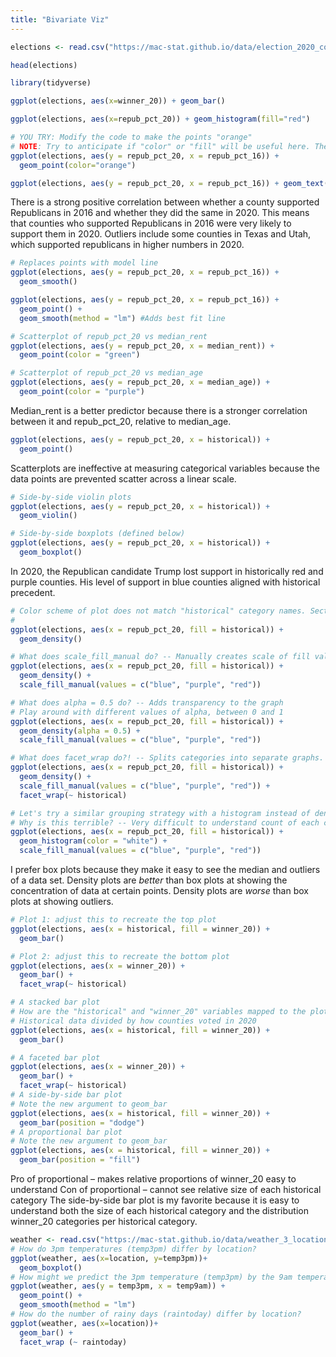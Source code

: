 ```yaml
---
title: "Bivariate Viz"
---
```


```r
elections <- read.csv("https://mac-stat.github.io/data/election_2020_county.csv")

head(elections)

library(tidyverse)

```
```r
ggplot(elections, aes(x=winner_20)) + geom_bar()

ggplot(elections, aes(x=repub_pct_20)) + geom_histogram(fill="red")
```

```r
# YOU TRY: Modify the code to make the points "orange"
# NOTE: Try to anticipate if "color" or "fill" will be useful here. Then try both.
ggplot(elections, aes(y = repub_pct_20, x = repub_pct_16)) +
  geom_point(color="orange")
```

```r
ggplot(elections, aes(y = repub_pct_20, x = repub_pct_16)) + geom_text(aes(label = state_abbr))
```
There is a strong positive correlation between whether a county supported Republicans in 2016 and whether they did the same in 2020. This means that counties who supported Republicans in 2016 were very likely to support them in 2020. Outliers include some counties in Texas and Utah, which supported republicans in higher numbers in 2020.

```r
# Replaces points with model line
ggplot(elections, aes(y = repub_pct_20, x = repub_pct_16)) +
  geom_smooth()
```
```r
ggplot(elections, aes(y = repub_pct_20, x = repub_pct_16)) +
  geom_point() +
  geom_smooth(method = "lm") #Adds best fit line
```
```r
# Scatterplot of repub_pct_20 vs median_rent
ggplot(elections, aes(y = repub_pct_20, x = median_rent)) +
  geom_point(color = "green")

# Scatterplot of repub_pct_20 vs median_age
ggplot(elections, aes(y = repub_pct_20, x = median_age)) +
  geom_point(color = "purple")
```
Median_rent is a better predictor because there is a stronger correlation between it and repub_pct_20, relative to median_age.

```r
ggplot(elections, aes(y = repub_pct_20, x = historical)) +
  geom_point()
```
Scatterplots are ineffective at measuring categorical variables because the data points are prevented scatter across a linear scale.

```r
# Side-by-side violin plots
ggplot(elections, aes(y = repub_pct_20, x = historical)) +
  geom_violin()

# Side-by-side boxplots (defined below)
ggplot(elections, aes(y = repub_pct_20, x = historical)) +
  geom_boxplot()
```
In 2020, the Republican candidate Trump lost support in historically red and purple counties. His level of support in blue counties aligned with historical precedent.

```r
# Color scheme of plot does not match "historical" category names. Sections are clumped together oddly.
#
ggplot(elections, aes(x = repub_pct_20, fill = historical)) +
  geom_density()
```

```r
# What does scale_fill_manual do? -- Manually creates scale of fill values relative to fill variable.
ggplot(elections, aes(x = repub_pct_20, fill = historical)) +
  geom_density() +
  scale_fill_manual(values = c("blue", "purple", "red"))
```
```r
# What does alpha = 0.5 do? -- Adds transparency to the graph
# Play around with different values of alpha, between 0 and 1
ggplot(elections, aes(x = repub_pct_20, fill = historical)) +
  geom_density(alpha = 0.5) +
  scale_fill_manual(values = c("blue", "purple", "red"))
```
```r
# What does facet_wrap do?! -- Splits categories into separate graphs.
ggplot(elections, aes(x = repub_pct_20, fill = historical)) +
  geom_density() +
  scale_fill_manual(values = c("blue", "purple", "red")) +
  facet_wrap(~ historical)

# Let's try a similar grouping strategy with a histogram instead of density plot.
# Why is this terrible? -- Very difficult to understand count of each category in "historical".
ggplot(elections, aes(x = repub_pct_20, fill = historical)) +
  geom_histogram(color = "white") +
  scale_fill_manual(values = c("blue", "purple", "red"))
```
I prefer box plots because they make it easy to see the median and outliers of a data set.
Density plots are *better* than box plots at showing the concentration of data at certain points.
Density plots are *worse* than box plots at showing outliers.

```r
# Plot 1: adjust this to recreate the top plot
ggplot(elections, aes(x = historical, fill = winner_20)) +
  geom_bar()
```
```r
# Plot 2: adjust this to recreate the bottom plot
ggplot(elections, aes(x = winner_20)) +
  geom_bar() +
  facet_wrap(~ historical)
```

```r
# A stacked bar plot
# How are the "historical" and "winner_20" variables mapped to the plot, i.e. what roles do they play?
# Historical data divided by how counties voted in 2020
ggplot(elections, aes(x = historical, fill = winner_20)) +
  geom_bar()
```
```r
# A faceted bar plot
ggplot(elections, aes(x = winner_20)) +
  geom_bar() +
  facet_wrap(~ historical)
# A side-by-side bar plot
# Note the new argument to geom_bar
ggplot(elections, aes(x = historical, fill = winner_20)) +
  geom_bar(position = "dodge")
# A proportional bar plot
# Note the new argument to geom_bar
ggplot(elections, aes(x = historical, fill = winner_20)) +
  geom_bar(position = "fill")
```
Pro of proportional -- makes relative proportions of winner_20 easy to understand
Con of proportional -- cannot see relative size of each historical category
The side-by-side bar plot is my favorite because it is easy to understand both the size of each historical category and the distribution winner_20 categories per historical category.

```r
weather <- read.csv("https://mac-stat.github.io/data/weather_3_locations.csv")
# How do 3pm temperatures (temp3pm) differ by location?
ggplot(weather, aes(x=location, y=temp3pm))+
  geom_boxplot()
# How might we predict the 3pm temperature (temp3pm) by the 9am temperature (temp9am)?
ggplot(weather, aes(y = temp3pm, x = temp9am)) +
  geom_point() +
  geom_smooth(method = "lm")
# How do the number of rainy days (raintoday) differ by location?
ggplot(weather, aes(x=location))+
  geom_bar() +
  facet_wrap (~ raintoday)
```

